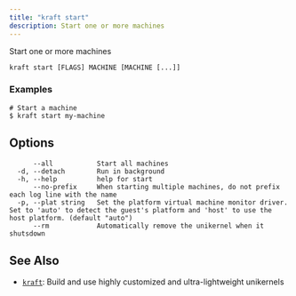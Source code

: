 ```yaml
---
title: "kraft start"
description: Start one or more machines
---
```


Start one or more machines

```
kraft start [FLAGS] MACHINE [MACHINE [...]]
```

### Examples

```
# Start a machine
$ kraft start my-machine

```

## Options

```
      --all           Start all machines
  -d, --detach        Run in background
  -h, --help          help for start
      --no-prefix     When starting multiple machines, do not prefix each log line with the name
  -p, --plat string   Set the platform virtual machine monitor driver.  Set to 'auto' to detect the guest's platform and 'host' to use the host platform. (default "auto")
      --rm            Automatically remove the unikernel when it shutsdown
```

## See Also

* [`kraft`](/docs/cli/reference/kraft): Build and use highly customized and ultra-lightweight unikernels

